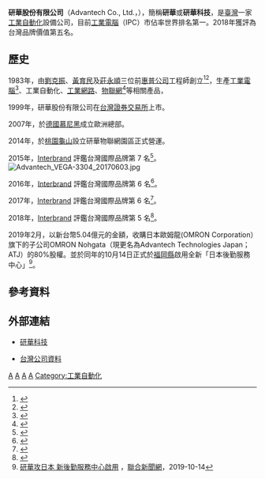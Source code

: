 {{Infobox Company 
| company_name        = 研華股份有限公司
| company_name_en     = Advantech Co., Ltd.
| company_logo        = Advantech logo.svg
| company_type        = [[上市公司|上市公司]]
| local_code_name             = TW
| local_code             = 05155853
| company_slogan      = 
| market_information  = {{twse|2395}}<br>（1999年12月13日上市）
| abbreviated_name    = 研華
| foundation          = 1983年5月
| location            = {{ROC-TW}}<br>[[臺北市|臺北市]][[內湖區|內湖區]]瑞光路26巷20弄1號（[[內湖科技園區|內湖科技園區]]內）<ref name="Advantech104">{{Cite web |url=https://www.104.com.tw/jobbank/custjob/index.php?r=cust&j=387042255a463f2134423b1d1d1d1d5f24437323189j56 |title=Advantech 研華股份有限公司 |accessdate=2016-09-10 |archive-date=2016-09-20 |archive-url=https://web.archive.org/web/20160920132618/https://www.104.com.tw/jobbank/custjob/index.php?r=cust&j=387042255a463f2134423b1d1d1d1d5f24437323189j56 |dead-url=no }}</ref>
| area_served         = 
| key_people          = 劉克振、黃育民及莊永順
| industry            = [[電腦及週邊設備業|電腦及週邊設備業]]
| products            = 工業測控產品<br>工業用電腦/工業用工作站<br>嵌入式電腦卡/超薄液晶電腦
| services            = 
| capital             = 美金一億九千六百萬
| revenue             = 
| operating_income    = 
| profit              = 
| market_value        = 美金四十三億九千萬
| num_employees       = 8,000人
| P/E ratio           = 
| earnings per share  = 
| Net asset value     = 
| accounting_period   = 
| parent              = 
| major_shareholder   = 
| divisions           = 
| subsid              = 
| sister              =
| homepage            = {{URL|https://www.advantech.tw/}}
| footnotes           = 
| width               = 
}}
'''研華股份有限公司'''（Advantech Co., Ltd.，{{Twse|2395}}），簡稱'''研華'''或'''研華科技'''，是[[臺灣|臺灣]]一家[[自動化技術|工業自動化]]設備公司，目前[[工業電腦|工業電腦]]（IPC）市佔率世界排名第一。2018年獲評為台灣品牌價值第五名。

==歷史==
1983年，由[[劉克振|劉克振]]、[[黃育民|黃育民]]及[[莊永順|莊永順]]三位前[[惠普公司|惠普公司]]工程師創立<ref>{{cite web|url=http://www.advantech.tw/pressroom/executive_team/kc|title=劉克振 - 研華科技 Advantech|publisher=|accessdate=2016-09-10|archive-date=2016-09-16|archive-url=https://web.archive.org/web/20160916051034/http://www.advantech.tw/pressroom/executive_team/kc|dead-url=no}}</ref><ref>{{Cite web |url=http://www.ntutana.org.tw/?p=1477 |title=『誠信篤實的工業電腦領航者』研揚科技股份有限公司董事長 莊永順 |accessdate=2016-09-10 |archive-date=2016-09-18 |archive-url=https://web.archive.org/web/20160918090848/http://www.ntutana.org.tw/?p=1477 |dead-url=no }}</ref>，生產[[工業電腦|工業電腦]]<ref>{{cite web|url=http://www.gvm.com.tw/Boardcontent_2121.html|title=研華所向無敵|first=|last=徐嘉卉|publisher=|accessdate=2016-09-10|archive-date=2018-11-07|archive-url=https://web.archive.org/web/20181107185602/https://www.gvm.com.tw/Boardcontent_2121.html|dead-url=no}}</ref>、工業自動化、[[現場總線|工業網路]]、[[物聯網|物聯網]]<ref>{{cite web|url=http://www.businessweekly.com.tw/KBlogArticle.aspx?id=8697|title=商業周刊 - 日本專業人士：這幾間台灣公司正成為全球「物聯網」最強廠商|publisher=|accessdate=2016-09-10|archive-date=2016-09-17|archive-url=https://web.archive.org/web/20160917072318/http://www.businessweekly.com.tw/KBlogArticle.aspx?id=8697|dead-url=no}}</ref>等相關產品，

1999年，研華股份有限公司在[[台灣證券交易所|台灣證券交易所]]上市。

2007年，於[[德國|德國]][[慕尼黑|慕尼黑]]成立歐洲總部。

2014年，於[[桃園市|桃園]][[龜山|龜山]]設立研華物聯網園區正式營運。

2015年，[[Interbrand|Interbrand]] 評鑑台灣國際品牌第 7 名<ref>{{cite web|url=http://www.chinatimes.com/realtimenews/20151027003002-260410|title=《電腦設備》台灣國際品牌價值，研華躍居第7|first=|last=中時電子報|publisher=|accessdate=2016-09-10|archive-date=2016-09-04|archive-url=https://web.archive.org/web/20160904115641/http://www.chinatimes.com/realtimenews/20151027003002-260410|dead-url=no}}</ref>。
[[File:Advantech_VEGA-3304_20170603.jpg|thumb]]

2016年，[[Interbrand|Interbrand]] 評鑑台灣國際品牌第 6 名<ref>{{cite web|url=https://www.chinatimes.com/realtimenews/20161129004741-260410?chdtv|title=《電腦設備》台灣國際品牌價值，研華成長稱霸科技業|first=|last=中時電子報|publisher=林資傑|accessdate=2019-05-01|archive-date=2019-06-02|archive-url=https://web.archive.org/web/20190602232645/https://www.chinatimes.com/realtimenews/20161129004741-260410?chdtv|dead-url=no}}</ref>。

2017年，[[Interbrand|Interbrand]] 評鑑台灣國際品牌第 6 名<ref>{{cite web|url=https://www.interbrand.com/newsroom/announcing-2017-best-global-taiwan-brands/|title=Interbrand Releases 2017 Best Taiwan Global Brands|first=|last=Interbrand|publisher=Interbrand|accessdate=2019-05-01|archive-date=2018-10-02|archive-url=https://web.archive.org/web/20181002150305/https://www.interbrand.com/newsroom/announcing-2017-best-global-taiwan-brands/|dead-url=no}}</ref>。

2018年，[[Interbrand|Interbrand]] 評鑑台灣國際品牌第 5 名<ref>{{cite web|url=https://www.interbrand.com/newsroom/interbrand-releases-2018-best-taiwan-global-brands/|title=Interbrand Releases 2018 Best Taiwan Global Brands|first=|last=Interbrand|publisher=Interbrand|access-date=2019-05-01|archive-date=2021-01-31|archive-url=https://web.archive.org/web/20210131115849/https://www.interbrand.com/newsroom/interbrand-releases-2018-best-taiwan-global-brands/|dead-url=no}}</ref>。

2019年2月，以新台幣5.04億元的金額，收購日本歐姆龍(OMRON Corporation）旗下的子公司OMRON Nohgata（現更名為Advantech Technologies Japan；ATJ）的80%股權。並於同年的10月14日正式於[[福岡縣|福岡縣]]啟用全新「日本後勤服務中心」<ref>[https://udn.com/news/story/7241/4102837 研華攻日本 新後勤服務中心啟用] {{Wayback|url=https://udn.com/news/story/7241/4102837 |date=20191022070909 }}，[[聯合新聞網|聯合新聞網]]，2019-10-14</ref>。

==參考資料==
{{reflist}}


==外部連結==
*{{zh-tw}}  [http://www.advantech.tw/ 研華科技] {{Wayback|url=http://www.advantech.tw/ |date=20160905064431 }}
*{{zh-tw}} [http://company.g0v.ronny.tw/id/05155853 台灣公司資料]




{{Portal bar|台灣|企業}}

{{臺灣50指數成分股票}}

[[Category:1983年成立的公司|A]]
[[Category:1983年台灣建立|A]]
[[Category:台灣電子公司|A]]
[[Category:總部位於內湖區的工商業機構|A]]
[[Category:工業自動化|Category:工業自動化]]